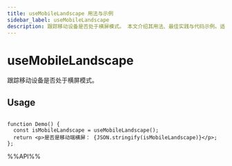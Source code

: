```yaml
---
title: useMobileLandscape 用法与示例
sidebar_label: useMobileLandscape
description: 跟踪移动设备是否处于横屏模式。 本文介绍其用法、最佳实践与代码示例。适用于 React 开发中需要处理副作用的场景。
---
```

# useMobileLandscape

跟踪移动设备是否处于横屏模式。

## Usage

```tsx live

function Demo() {
  const isMobileLandscape = useMobileLandscape();
  return <p>是否是移动端横屏： {JSON.stringify(isMobileLandscape)}</p>;
};
```

%%API%%
